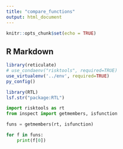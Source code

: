 ```yaml
---
title: "compare_functions"
output: html_document
---
```


```r
knitr::opts_chunk$set(echo = TRUE)
```

## R Markdown

```r
library(reticulate)
# use_condaenv("risktools", required=TRUE)
use_virtualenv('../env', required=TRUE)
py_config()
```


```r
library(RTL)
lsf.str("package:RTL")
```


```python
import risktools as rt
from inspect import getmembers, isfunction

funs = getmembers(rt, isfunction)

for f in funs:
    print(f[0])
    
```

